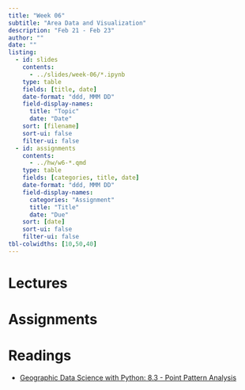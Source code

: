 ```yaml
---
title: "Week 06"
subtitle: "Area Data and Visualization"
description: "Feb 21 - Feb 23"
author: ""
date: ""
listing:
  - id: slides
    contents:
      - ../slides/week-06/*.ipynb
    type: table
    fields: [title, date]
    date-format: "ddd, MMM DD"
    field-display-names:
      title: "Topic"
      date: "Date"
    sort: [filename]
    sort-ui: false
    filter-ui: false
  - id: assignments
    contents:
      - ../hw/w6-*.qmd
    type: table
    fields: [categories, title, date]
    date-format: "ddd, MMM DD"
    field-display-names:
      categories: "Assignment"
      title: "Title"
      date: "Due"
    sort: [date]
    sort-ui: false
    filter-ui: false
tbl-colwidths: [10,50,40]
---
```


# Lectures

::: {#slides}
:::

# Assignments

::: {#assignments}
:::

# Readings

-   [Geographic Data Science with Python:  8.3 - Point Pattern Analysis](https://geographicdata.science/book/notebooks/08_point_pattern_analysis.html#randomness-clustering)

